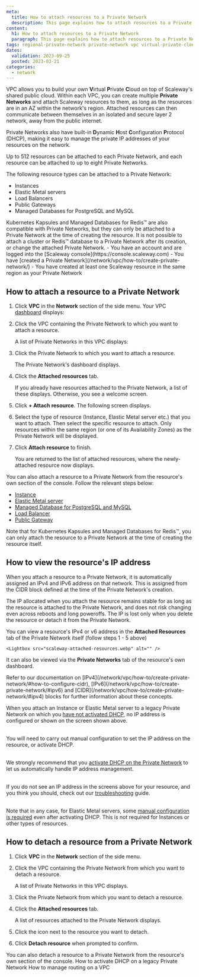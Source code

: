 ```yaml
---
meta:
  title: How to attach resources to a Private Network
  description: This page explains how to attach resources to a Private Network in a Scaleway VPC
content:
  h1: How to attach resources to a Private Network
  paragraph: This page explains how to attach resources to a Private Network in a Scaleway VPC
tags: regional-private-network private-network vpc virtual-private-cloud attach detach resources regional
dates:
  validation: 2023-09-25
  posted: 2023-03-21
categories:
  - network
---
```



VPC allows you to build your own **V**irtual **P**rivate **C**loud on top of Scaleway's shared public cloud. Within each VPC, you can create multiple **Private Networks** and attach Scaleway resources to them, as long as the resources are in an AZ within the network's region. Attached resources can then communicate between themselves in an isolated and secure layer 2 network, away from the public internet.

Private Networks also have built-in **D**ynamic **H**ost **C**onfiguration **P**rotocol (DHCP), making it easy to manage the private IP addresses of your resources on the network.

Up to 512 resources can be attached to each Private Network, and each resource can be attached to up to eight Private Networks.

The following resource types can be attached to a Private Network:
- Instances
- Elastic Metal servers
- Load Balancers
- Public Gateways
- Managed Databases for PostgreSQL and MySQL

<Message type="note">
 Kubernetes Kapsules and Managed Databases for Redis™ are also compatible with Private Networks, but they can only be attached to a Private Network at the time of creating the resource. It is not possible to attach a cluster or Redis™ database to a Private Network after its creation, or change the attached Private Network.
</Message>

<Macro id="requirements" />
 
<Message type="requirement">
  - You have an account and are logged into the [Scaleway console](https://console.scaleway.com)
  - You have [created a Private Network](/network/vpc/how-to/create-private-network/)
  - You have created at least one Scaleway resource in the same region as your Private Network
</Message>

## How to attach a resource to a Private Network

1. Click **VPC** in the **Network** section of the side menu. Your VPC [dashboard](https://console.scaleway.com/vpc/vpc) displays:

    <Lightbox src="scaleway-default-vpc.webp" alt="" />

2. Click the VPC containing the Private Network to which you want to attach a resource. 

    A list of Private Networks in this VPC displays:

    <Lightbox src="scaleway-pns.webp" alt="" />

3. Click the Private Network to which you want to attach a resource.

    The Private Network's dashboard displays.

    <Lightbox src="scaleway-pn-overview.webp" alt="" />

4. Click the **Attached resources** tab.

    If you already have resources attached to the Private Network, a list of these displays. Otherwise, you see a welcome screen.

5. Click **+ Attach resource**. The following screen displays.

    <Lightbox src="scaleway-attach-resource.webp" alt="" />

6. Select the type of resource (Instance, Elastic Metal server etc.) that you want to attach. Then select the specific resource to attach. Only resources within the same region (or one of its Availability Zones) as the Private Network will be displayed.

7. Click **Attach resource** to finish.

    You are returned to the list of attached resources, where the newly-attached resource now displays.

<Message type="tip">

You can also attach a resource to a Private Network from the resource's own section of the console. Follow the relevant steps below:
- [Instance](/compute/instances/how-to/use-private-networks/#how-to-attach-instances-to-a-private-network)
- [Elastic Metal server](/bare-metal/elastic-metal/how-to/use-private-networks/#from-the-elastic-metal-section-of-the-console)
- [Managed Database for PostgreSQL and MySQL](/managed-databases/postgresql-and-mysql/how-to/connect-database-private-network/)
- [Load Balancer](/network/load-balancer/how-to/use-with-private-network/)
- [Public Gateway](/network/vpc/how-to/create-private-network/#how-to-attach-and-detach-resources-tofrom-a-private-network)

Note that for Kubernetes Kapsules and Managed Databases for Redis™, you can only attach the resource to a Private Network at the time of creating the resource itself.
</Message>

## How to view the resource's IP address

When you attach a resource to a Private Network, it is automatically assigned an IPv4 and IPv6 address on that network. This is assigned from the CIDR block defined at the time of the Private Network's creation. 

The IP allocated when you attach the resource remains stable for as long as the resource is attached to the Private Network, and does not risk changing even across reboots and long poweroffs. The IP is lost only when you delete the resource or detach it from the Private Network.

You can view a resource's IPv4 or v6 address in the **Attached Resources** tab of the Private Network itself (follow steps 1 - 5 above)

    <Lightbox src="scaleway-attached-resources.webp" alt="" />

It can also be viewed via the **Private Networks** tab of the resource's own dashboard.

<Message type="tip">
Refer to our documentation on [IPv4](/network/vpc/how-to/create-private-network/#how-to-configure-cidr), [IPv6](/network/vpc/how-to/create-private-network/#ipv6) and [CIDR](/network/vpc/how-to/create-private-network/#ipv4) blocks for further information about these concepts.
</Message>

<Message type="important">

When you attach an Instance or Elastic Metal server to a legacy Private Network on which you [have not activated DHCP](/network/vpc/reference-content/vpc-migration/#dhcp-activation-on-pre-existing-private-networks), no IP address is configured or shown on the screen shown above.<br /><br />

You will need to carry out manual configuration to set the IP address on the resource, or activate DHCP.<br /><br />

We strongly recommend that you [activate DHCP on the Private Network](/network/vpc/how-to/activate-dhcp/) to let us automatically handle IP address management. <br /> <br />

If you do not see an IP address in the screens above for your resource, and you think you should, check out our [troubleshooting](/network/vpc/troubleshooting/resource-attached-no-ip/) guide. <br /> <br />

Note that in any case, for Elastic Metal servers, some [manual configuration is required](/bare-metal/elastic-metal/how-to/use-private-networks/#how-to-configure-the-network-interface-on-your-elastic-metal-server-for-private-networks) even after activating DHCP. This is not required for Instances or other types of resources.
</Message>

## How to detach a resource from a Private Network

1. Click **VPC** in the **Network** section of the side menu.

2. Click the VPC containing the Private Network from which you want to detach a resource.

    A list of Private Networks in this VPC displays.

3. Click the Private Network from which you want to detach a resource.

4. Click the **Attached resources** tab.

    A list of resources attached to the Private Network displays.

    <Lightbox src="scaleway-attached-resources.webp" alt="" />

5. Click the <Icon name="unlink" /> icon next to the resource you want to detach.

6. Click **Detach resource** when prompted to confirm.

<Message type="tip">
You can also detach a resource to a Private Network from the resource's own section of the console.
</Message>

<Navigation title="See also">
  <PreviousButton to="/network/vpc/how-to/activate-dhcp/">How to activate DHCP on a legacy Private Network</PreviousButton>
  <NextButton to="/network/vpc/how-to/manage-routing/">How to manage routing on a VPC</NextButton>
</Navigation>
